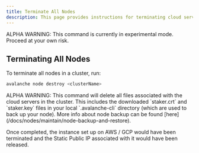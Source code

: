 ```yaml
---
title: Terminate All Nodes
description: This page provides instructions for terminating cloud server nodes created by Avalanche-CLI.
---
```


<Callout type="warn">
ALPHA WARNING: This command is currently in experimental mode. Proceed at your own risk.
</Callout>

Terminating All Nodes[​](#terminating-all-nodes "Direct link to heading")
-------------------------------------------------------------------------

To terminate all nodes in a cluster, run:

```bash
avalanche node destroy <clusterName>
```

<Callout type="warn">
ALPHA WARNING: This command will delete all files associated with the cloud servers in the cluster. This includes the downloaded `staker.crt` and `staker.key` files in your local `.avalanche-cli` directory (which are used to back up your node). More info about node backup can be found [here](/docs/nodes/maintain/node-backup-and-restore).
</Callout>

Once completed, the instance set up on AWS / GCP would have been terminated and the Static Public IP associated with it would have been released.